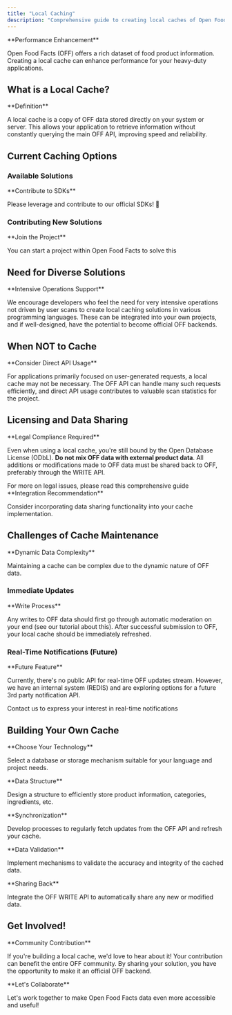 ```yaml
---
title: "Local Caching"
description: "Comprehensive guide to creating local caches of Open Food Facts data for improved performance in heavy-duty applications with best practices."
---
```



<Callout>
**Performance Enhancement**

Open Food Facts (OFF) offers a rich dataset of food product information. Creating a local cache can enhance performance for your heavy-duty applications.

</Callout>

## What is a Local Cache?

<Callout type="info">
**Definition**

A local cache is a copy of OFF data stored directly on your system or server. This allows your application to retrieve information without constantly querying the main OFF API, improving speed and reliability.

</Callout>

## Current Caching Options

### Available Solutions

<Cards>
  <Card
    title="FoodVisor Python/MongoDB Backend"
    href="https://github.com/openfoodfacts/openfoodfacts-apirestpython"
    description="Python-based backend with MongoDB export contributed by FoodVisor startup"
  />
  <Card
    title="Project-Specific Caches"
    description="OFF projects like open-prices and robotoff have implemented local caches for reference"
  />
  <Card
    title="Official SDKs"
    href="/docs/Product-Opener/tutorials/index#sdks"
    description="Number of official SDKs that can be leveraged as part of a caching backend"
  />
</Cards>

<Callout>
**Contribute to SDKs**

Please leverage and contribute to our official SDKs! 🙏

</Callout>

### Contributing New Solutions

<Callout type="info">
**Join the Project**

You can start a project within Open Food Facts to solve this

</Callout>

## Need for Diverse Solutions

<Callout>
**Intensive Operations Support**

We encourage developers who feel the need for very intensive operations not driven by user scans to create local caching solutions in various programming languages. These can be integrated into your own projects, and if well-designed, have the potential to become official OFF backends.

</Callout>

## When NOT to Cache

<Callout type="warn">
**Consider Direct API Usage**

For applications primarily focused on user-generated requests, a local cache may not be necessary. The OFF API can handle many such requests efficiently, and direct API usage contributes to valuable scan statistics for the project.

</Callout>

## Licensing and Data Sharing

<Callout type="warn">
**Legal Compliance Required**

Even when using a local cache, you're still bound by the Open Database License (ODbL). **Do not mix OFF data with external product data**. All additions or modifications made to OFF data must be shared back to OFF, preferably through the WRITE API.

</Callout>

<Card title="Legal Guidelines" href="/docs/Product-Opener/tutorials/compliance-best-practices/license-be-on-the-legal-side">
  For more on legal issues, please read this comprehensive guide
</Card>

<Callout>
**Integration Recommendation**

Consider incorporating data sharing functionality into your cache implementation.

</Callout>

## Challenges of Cache Maintenance

<Callout type="info">
**Dynamic Data Complexity**

Maintaining a cache can be complex due to the dynamic nature of OFF data.

</Callout>

### Immediate Updates

<Callout>
**Write Process**

Any writes to OFF data should first go through automatic moderation on your end (see our tutorial about this). After successful submission to OFF, your local cache should be immediately refreshed.

</Callout>

### Real-Time Notifications (Future)

<Callout type="info">
**Future Feature**

Currently, there's no public API for real-time OFF updates stream. However, we have an internal system (REDIS) and are exploring options for a future 3rd party notification API.

</Callout>

<Card title="Express Interest" href="mailto:reuse@openfoodfacts.org">
  Contact us to express your interest in real-time notifications
</Card>

## Building Your Own Cache

<Steps>
<Step>
**Choose Your Technology**

Select a database or storage mechanism suitable for your language and project needs.

</Step>

<Step>
**Data Structure**

Design a structure to efficiently store product information, categories, ingredients, etc.

</Step>

<Step>
**Synchronization**

Develop processes to regularly fetch updates from the OFF API and refresh your cache.

</Step>

<Step>
**Data Validation**

Implement mechanisms to validate the accuracy and integrity of the cached data.

</Step>

<Step>
**Sharing Back**

Integrate the OFF WRITE API to automatically share any new or modified data.

</Step>
</Steps>

## Get Involved!

<Callout>
**Community Contribution**

If you're building a local cache, we'd love to hear about it! Your contribution can benefit the entire OFF community. By sharing your solution, you have the opportunity to make it an official OFF backend.

</Callout>

<Callout type="info">
**Let's Collaborate**

Let's work together to make Open Food Facts data even more accessible and useful!

</Callout>
